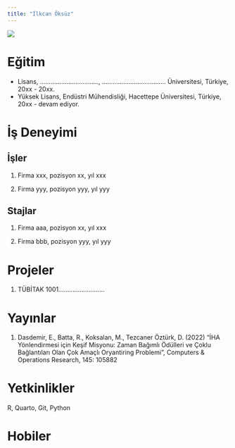 ```yaml
---
title: "İlkcan Öksüz"
---
```


![](/assets/images/vesikalik.jpeg){fig-align="center"}

# Eğitim

-   Lisans, ................................., .................................... Üniversitesi, Türkiye, 20xx - 20xx.
-   Yüksek Lisans, Endüstri Mühendisliği, Hacettepe Üniversitesi, Türkiye, 20xx - devam ediyor.

# İş Deneyimi

## İşler

1.  Firma xxx, pozisyon xx, yıl xxx

2.  Firma yyy, pozisyon yyy, yıl yyy

## Stajlar

1.  Firma aaa, pozisyon xx, yıl xxx

2.  Firma bbb, pozisyon yyy, yıl yyy

# Projeler

1.  TÜBİTAK 1001..........................

# Yayınlar

1.  Dasdemir, E., Batta, R., Koksalan, M., Tezcaner Öztürk, D. (2022) “İHA Yönlendirmesi için Keşif Misyonu: Zaman Bağımlı Ödülleri ve Çoklu Bağlantıları Olan Çok Amaçlı Oryantiring Problemi”, Computers & Operations Research, 145: 105882

# Yetkinlikler

R, Quarto, Git, Python

# Hobiler